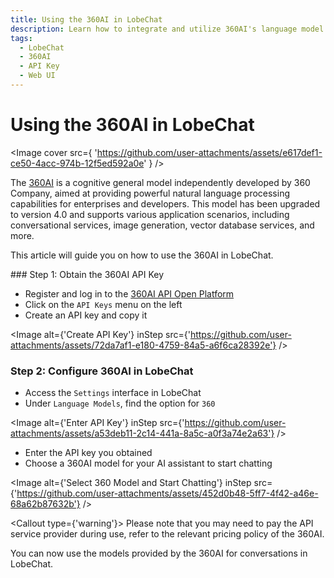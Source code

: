```yaml
---
title: Using the 360AI in LobeChat
description: Learn how to integrate and utilize 360AI's language model APIs in LobeChat. 
tags:
  - LobeChat
  - 360AI
  - API Key
  - Web UI
---
```

# Using the 360AI in LobeChat

<Image
cover
src={
'https://github.com/user-attachments/assets/e617def1-ce50-4acc-974b-12f5ed592a0e'
}
/>

The [360AI](https://ai.360.com/) is a cognitive general model independently developed by 360 Company, aimed at providing powerful natural language processing capabilities for enterprises and developers. This model has been upgraded to version 4.0 and supports various application scenarios, including conversational services, image generation, vector database services, and more.

This article will guide you on how to use the 360AI in LobeChat.

<Steps>
### Step 1: Obtain the 360AI API Key

- Register and log in to the [360AI API Open Platform](https://ai.360.com/platform/keys)
- Click on the `API Keys` menu on the left
- Create an API key and copy it

<Image
alt={'Create API Key'}
inStep
src={'https://github.com/user-attachments/assets/72da7af1-e180-4759-84a5-a6f6ca28392e'}
/>

### Step 2: Configure 360AI in LobeChat

- Access the `Settings` interface in LobeChat
- Under `Language Models`, find the option for `360`

<Image
alt={'Enter API Key'}
inStep
src={'https://github.com/user-attachments/assets/a53deb11-2c14-441a-8a5c-a0f3a74e2a63'}
/>

- Enter the API key you obtained
- Choose a 360AI model for your AI assistant to start chatting

<Image
alt={'Select 360 Model and Start Chatting'}
inStep
src={'https://github.com/user-attachments/assets/452d0b48-5ff7-4f42-a46e-68a62b87632b'}
/>

<Callout type={'warning'}>
Please note that you may need to pay the API service provider during use, refer to the relevant pricing policy of the 360AI.
</Callout>

</Steps>

You can now use the models provided by the 360AI for conversations in LobeChat.


